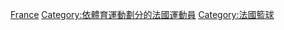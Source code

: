 {{Catnav|頁面分類|人物|各國人物|法国人|法国运动员}}
{{Catnav|頁面分類|人物|各國人物|各国运动员|法国运动员}}
{{Catnav|頁面分類|人物|各職業人物|运动员|篮球运动员}}
{{Catnav|頁面分類|...|球類運動|篮球|篮球运动员}}
{{Catnav|頁面分類|...|各國體育|法國體育|法国运动员}}
{{Catnav|頁面分類|...|各國體育|各国运动员|法国运动员}}
{{Commons category|Basketball players from France}}

[[Category:各國籃球運動員|France]]
[[Category:依體育運動劃分的法國運動員|Category:依體育運動劃分的法國運動員]]
[[Category:法國籃球|Category:法國籃球]]